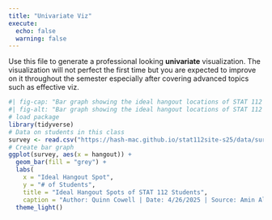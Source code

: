 ```yaml
---
title: "Univariate Viz"
execute: 
  echo: false
  warning: false
---
```


Use this file to generate a professional looking **univariate** visualization. The visualization will not perfect the first time but you are expected to improve on it throughout the semester especially after covering advanced topics such as effective viz.

```r
#| fig-cap: "Bar graph showing the ideal hangout locations of STAT 112 students."
#| fig-alt: "Bar graph showing the ideal hangout locations of STAT 112 students from a selection of five locations. `City` received the most votes, with around 21, and `prairie` received the least, with around 4"
# load package
library(tidyverse)
# Data on students in this class
survey <- read.csv("https://hash-mac.github.io/stat112site-s25/data/survey.csv")
# Create bar graph
ggplot(survey, aes(x = hangout)) +
  geom_bar(fill = "grey") +
  labs(
    x = "Ideal Hangout Spot", 
    y = "# of Students", 
    title = "Ideal Hangout Spots of STAT 112 Students",
    caption = "Author: Quinn Cowell | Date: 4/26/2025 | Source: Amin Alhashim, 2025") +
  theme_light()
```

